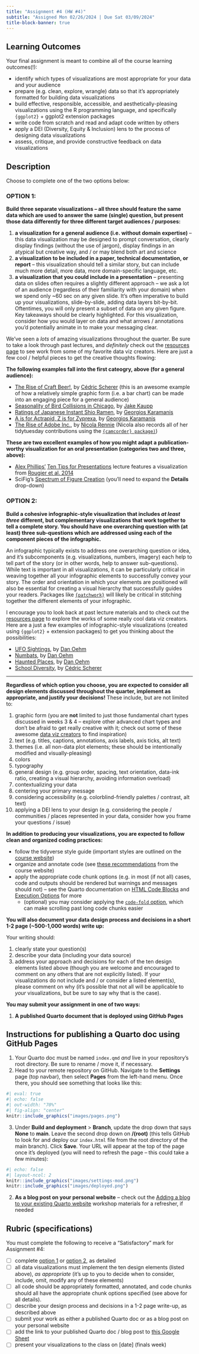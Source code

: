 ```yaml
---
title: "Assignment #4 (HW #4)"
subtitle: "Assigned Mon 02/26/2024 | Due Sat 03/09/2024"
title-block-banner: true
---
```


## Learning Outcomes 

Your final assignment is meant to combine all of the course learning outcomes(!):

- identify which types of visualizations are most appropriate for your data and your audience
- prepare (e.g. clean, explore, wrangle) data so that it’s appropriately formatted for building data visualizations
- build effective, responsible, accessible, and aesthetically-pleasing visualizations using the R programming language, and specifically `{ggplot2}` + ggplot2 extension packages
- write code from scratch and read and adapt code written by others
- apply a DEI (Diversity, Equity & Inclusion) lens to the process of designing data visualizations 
- assess, critique, and provide constructive feedback on data visualizations

## Description 

Choose to complete one of the two options below:

### OPTION 1: 

[**Build three separate visualizations -- all three should feature the same data which are used to answer the same (single) question, but present those data differently for three different target audiences / purposes:**]{.teal-text}

1. **a visualization for a general audience (i.e. without domain expertise)** -- this data visualization may be designed to prompt conversation, clearly display findings (without the use of jargon), display findings in an atypical but creative way, and / or may blend both art and science 
2. **a visualization to be included in a paper, technical documentation, or report** -- this visualization should tell a similar story, but can include much more detail, more data, more domain-specific language, etc.
3. **a visualization that you could include in a presentation** -- presenting data on slides often requires a slightly different approach -- we ask a lot of an audience (regardless of their familiarity with your domain) when we spend only ~60 sec on any given slide. It's often imperative to build up your visualizations, slide-by-slide, adding data layers bit-by-bit. Oftentimes, you will only present a subset of data on any given figure. Key takeaways should be clearly highlighted. For this visualization, consider how you would layer on data and what arrows / annotations you'd potentially animate in to make your messaging clear.

We've seen a *lots* of amazing visualizations throughout the quarter. Be sure to take a look through past lectures, and *definitely* check out the [resources page](https://samanthacsik.github.io/EDS-240-data-viz/resources.html#inspirational-data-visualization-creators) to see work from some of my favorite data viz creators. Here are just a few cool / helpful pieces to get the creative thoughts flowing: 

**The following examples fall into the first cateogry, above (for a general audience):**

- [The Rise of Craft Beer!](https://github.com/z3tt/TidyTuesday?tab=readme-ov-file#week-202014--beer-production-by-ttb), by [Cédric Scherer](https://github.com/z3tt) (this is an awesome example of how a relatively simple graphic form (i.e. a bar chart) can be made into an engaging piece for a general audience)
- [Seasonality of Bird Collisions in Chicago](https://twitter.com/jakekaupp/status/1123688940530274305/photo/1), by [Jake Kaupp](https://github.com/jkaupp)
- [Ratings of Japanese Instant Shio Ramen](https://github.com/gkaramanis/tidytuesday/tree/master/2019/2019-week-23), by [Georgios Karamanis](https://github.com/gkaramanis)
- [A is for Actrapid, Z is for Zyprexa](https://github.com/gkaramanis/tidytuesday/tree/master/2023/2023-week_11), by [Georgios Karamanis](https://github.com/gkaramanis)
- [The Rise of Adobe Inc.](https://github.com/nrennie/tidytuesday/tree/main/2023/2023-02-07), by [Nicola Rennie](https://github.com/nrennie) (Nicola also records all of her tidytuesday contributions using the [`{camcorder} package)`](https://github.com/thebioengineer/camcorder))

**These are two excellent examples of how you might adapt a publication-worthy visualization for an oral presentation (categories two and three, above):**

- [Alex Phillips'](https://www.alexandraatleephillips.com/) [Ten Tips for Presentations](https://docs.google.com/presentation/d/1z9URIEa5Ex7FtDcTMTPbQrWO7mD8XHhdzlKLZzXhfEQ/edit#slide=id.g22281abf1c9_0_134) lecture features a visualization from [Rougier et al. 2014](https://journals.plos.org/ploscompbiol/article?id=10.1371/journal.pcbi.1003833)
- SciFig's [Spectrum of Figure Creation](https://github.com/nrokh/ScientificFigures/tree/e13819c333c6a333dc4a2dde96fdfe8c264389c4?tab=readme-ov-file#spectrum-of-figure-creation) (you'll need to expand the **Details** drop-down) 

### OPTION 2: 

[**Build a cohesive infographic-style visualization that includes *at least three* different, but complementary visualizations that work together to tell a complete story. You should have one overarching question with (at least) three sub-questions which are addressed using each of the component pieces of the infographic.**]{.teal-text}

An infographic typically exists to address one overarching question or idea, and it's subcomponents (e.g. visualizations, numbers, imagery) each help to tell part of the story (or in other words, help to answer sub-questions). While text is important in all visualizations, it can be particularly critical in weaving together all your infographic elements to successfully convey your story. The order and orientation in which your elements are positioned will also be essential for creating a visual hierarchy that successfully guides your readers. Packages like [`{patchwork}`](https://patchwork.data-imaginist.com/) will likely be critical in stitching together the different elements of your infographic.

I encourage you to look back at past lecture materials and to check out the [resources page](https://samanthacsik.github.io/EDS-240-data-viz/resources.html#inspirational-data-visualization-creators) to explore the works of some really cool data viz creators. Here are a just a few examples of infographic-style visualizations (created using `{ggplot2}` + extension packages) to get you thinking about the possibilities:

- [UFO Sightings](https://github.com/doehm/tidytues?tab=readme-ov-file#week-25-ufo-sightings), by [Dan Oehm](https://github.com/doehm)
- [Numbats](https://github.com/doehm/tidytues?tab=readme-ov-file#week-10-numbats), by [Dan Oehm](https://github.com/doehm)
- [Haunted Places](https://github.com/doehm/tidytues?tab=readme-ov-file#week-41-haunted-places), by [Dan Oehm](https://github.com/doehm)
- [School Diversity](https://github.com/z3tt/TidyTuesday?tab=readme-ov-file#week-201939%EF%B8%8F-%EF%B8%8F-school-diversity-by-nces), by [Cédric Scherer](https://github.com/z3tt)

---

[**Regardless of which option you choose, you are expected to consider all design elements discussed throughout the quarter, implement as appropriate, and justify your decisions!**]{.teal-text} These include, but are not limited to:

1. graphic form (you are **not** limited to just those fundamental chart types discussed in weeks 3 & 4 -- explore other advanced chart types and don't be afraid to get really creative with it; check out some of these awesome [data viz creators](https://samanthacsik.github.io/EDS-240-data-viz/resources.html#inspirational-data-visualization-creators) to find inspiration)
2. text (e.g. titles, captions, annotations, axis labels, axis ticks, alt text)
3. themes (i.e. all non-data plot elements; these should be intentionally modified and visually-pleasing)
4. colors
5. typography
6. general design (e.g. group order, spacing, text orientation, data-ink ratio, creating a visual hierarchy, avoiding information overload)
7. contextualizing your data 
8. centering your primary message
9. considering accessibility (e.g. colorblind-friendly palettes / contrast, alt text) 
10. applying a DEI lens to your design (e.g. considering the people / communities / places represented in your data, consider how you frame your questions / issue)

<!-- Simple / fundamental graphic forms (e.g. bar charts, histograms, scatter plots) are of course absolutely appropriate (if well-suited for your data), but your presentation -->

[**In addition to producing your visualizations, you are expected to follow clean and organized coding practices:**]{.teal-text}

- follow the tidyverse style guide (important styles are outlined on the [course website](https://samanthacsik.github.io/EDS-240-data-viz/clean-code-guide.html#general-conventions))
- organize and annotate code (see [these recommendations](https://samanthacsik.github.io/EDS-240-data-viz/clean-code-guide.html#annotating-code) from the course website)
- apply the appropriate code chunk options (e.g. in most (if not all) cases, code and outputs should be rendered but warnings and messages should not) -- see the Quarto documentation on [HTML Code Blocks](https://quarto.org/docs/output-formats/html-code.html) and [Execution Options](https://quarto.org/docs/computations/execution-options.html) for more
  - (optional) you may consider applying the [`code-fold` option](https://quarto.org/docs/output-formats/html-code.html#folding-code), which can make scrolling past long code chunks easier 

[**You will also document your data design process and decisions in a short 1-2 page (~500-1,000 words) write up:**]{.teal-text}

Your writing should:

1. clearly state your question(s)
2. describe your data (including your data source)
3. address your approach and decisions for each of the ten design elements listed above (though you are welcome and encouraged to comment on any others that are not explicitly listed). If your visualizations do not include and / or consider a listed element(s), please comment on why (it's possible that not all will be applicable to *your* visualizations, but be sure to say why that is the case).

[**You may submit your assignment in one of two ways:**]{.teal-text}

1. **A published Quarto document that is deployed using GitHub Pages**

::: {.callout-note collapse=true}
## Instructions for publishing a Quarto doc using GitHub Pages

1. Your Quarto doc must be named `index.qmd` *and* live in your repository's root directory. Be sure to rename / move it, if necessary.
2. Head to your remote repository on GitHub. Navigate to the **Settings** page (top navbar), then select **Pages** from the left-hand menu. Once there, you should see something that looks like this: 

```r
#| eval: true
#| echo: false
#| out-width: "70%"
#| fig-align: "center"
knitr::include_graphics("images/pages.png")
```

3. Under **Build and deployment** > **Branch**, update the drop down that says **None** to **main**. Leave the second drop down on **/(root)** (this tells GitHub to look for and deploy our `index.html` file from the root directory of the main branch). Click **Save**. Your URL will appear at the top of the page once it's deployed (you will need to refresh the page -- this could take a few minutes):

```r
#| echo: false
#| layout-ncol: 2
knitr::include_graphics("images/settings-mod.png")
knitr::include_graphics("images/deployed.png")
```

:::

2. **As a blog post on your personal website** -- check out the [Adding a blog to your existing Quarto website](https://samanthacsik.github.io/posts/2022-10-24-quarto-blogs/) workshop materials for a refresher, if needed

## Rubric (specifications)

You must complete the following to receive a “Satisfactory” mark for Assignment #4:

- [ ] complete [option 1](https://samanthacsik.github.io/EDS-240-data-viz/assignments/HW4.html#option-1) or [option 2](https://samanthacsik.github.io/EDS-240-data-viz/assignments/HW4.html#option-2), as detailed
- [ ] all data visualizations must implement the ten design elements (listed above), *as appropriate* (it's up to you to decide when to consider, include, omit, modify any of these elements)
- [ ] all code should be appropriately formatted, annotated, and code chunks should all have the appropriate chunk options specified (see above for all details).
- [ ] describe your design process and decisions in a 1-2 page write-up, as described above
- [ ] submit your work as either a published Quarto doc or as a blog post on your personal website
- [ ] add the link to your published Quarto doc / blog post to [this Google Sheet](https://docs.google.com/spreadsheets/d/1tv32Ng_-QI1-eB5ws59HgCN0EoOpHe4UHX6qHhbQGds/edit#gid=0)
- [ ] present your visualizations to the class on [date] (finals week)
